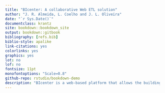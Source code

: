 ```yaml
--- 
title: "BIcenter: A collaborative Web ETL solution"
author: "J. R. Almeida, L. Coelho and J. L. Oliveira"
date: "`r Sys.Date()`"
documentclass: krantz
site: bookdown::bookdown_site
output: bookdown::gitbook
bibliography: [refs.bib]
biblio-style: apalike
link-citations: yes
colorlinks: yes
graphics: yes
lot: no
lof: no
fontsize: 11pt
monofontoptions: "Scale=0.8"
github-repo: rstudio/bookdown-demo
description: "BIcenter is a web-based platform that allows the building and management of ETL pipelines, by non-IT users, in a multi-institution environment."
---
```


